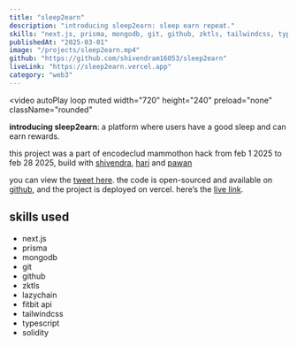 ```yaml
---
title: "sleep2earn"
description: "introducing sleep2earn: sleep earn repeat."
skills: "next.js, prisma, mongodb, git, github, zktls, tailwindcss, typescript, fitbit api, lazychain, solidity"
publishedAt: "2025-03-01"
image: "/projects/sleep2earn.mp4"
github: "https://github.com/shivendram16053/sleep2earn"
liveLink: "https://sleep2earn.vercel.app"
category: "web3"
---
```


<video
  autoPlay
  loop
  muted
  width="720"
  height="240"
  preload="none"
  className="rounded"
>
  <source src="/projects/sleep2earn.mp4" type="video/mp4" />
</video>

**introducing sleep2earn**: a platform where users have a good sleep and can earn rewards.

this project was a part of encodeclud mammothon hack from feb 1 2025 to feb 28 2025, build with [shivendra](https://x.com/shibu0x), [hari](https://x.com/harixhilfiger) and [pawan](https://x.com/near0lx)

you can view the [tweet here](https://x.com/avhidotsol/status/1895677396671742118). the code is open-sourced and available on [github](https://github.com/shivendram16053/sleep2earn), and the project is deployed on vercel. here’s the [live link](https://sleep2earn.vercel.app).

## skills used

- next.js
- prisma
- mongodb
- git
- github
- zktls
- lazychain
- fitbit api
- tailwindcss
- typescript
- solidity
